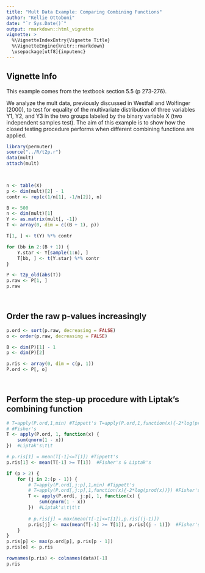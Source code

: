 ```yaml
---
title: "Mult Data Example: Comparing Combining Functions"
author: "Kellie Ottoboni"
date: "`r Sys.Date()`"
output: rmarkdown::html_vignette
vignette: >
  %\VignetteIndexEntry{Vignette Title}
  %\VignetteEngine{knitr::rmarkdown}
  \usepackage[utf8]{inputenc}
---
```


## Vignette Info

This example comes from the textbook section 5.5 (p 273-276).

We analyze the mult data, previously discussed in Westfall and Wolfinger (2000), to test for equality of the multivariate distribution of three variables Y1, Y2, and Y3 in the two groups labeled by the binary variable X (two independent samples test). The aim of this example is to show how the closed testing procedure performs when different combining functions are applied.

```r
library(permuter)
source("../R/t2p.r")
data(mult)
attach(mult)

 


```

```r
n <- table(X)
p <- dim(mult)[2] - 1
contr <- rep(c(1/n[1], -1/n[2]), n)

B <- 500
n <- dim(mult)[1]
Y <- as.matrix(mult[, -1])
T <- array(0, dim = c((B + 1), p))

T[1, ] <- t(Y) %*% contr

for (bb in 2:(B + 1)) {
    Y.star <- Y[sample(1:n), ]
    T[bb, ] <- t(Y.star) %*% contr
}

P <- t2p_old(abs(T))
p.raw <- P[1, ]
p.raw

 


```

## Order the raw p-values increasingly

```r
p.ord <- sort(p.raw, decreasing = FALSE)
o <- order(p.raw, decreasing = FALSE)

B <- dim(P)[1] - 1
p <- dim(P)[2]

p.ris <- array(0, dim = c(p, 1))
P.ord <- P[, o]

 


```

## Perform the step-up procedure with Liptak's combining function

```r
# T=apply(P.ord,1,min) #Tippett's T=apply(P.ord,1,function(x){-2*log(prod(x))})
# #Fisher's
T <- apply(P.ord, 1, function(x) {
    sum(qnorm(1 - x))
})  #Liptak's\t\t

# p.ris[1] = mean(T[-1]<=T[1]) #Tippett's
p.ris[1] <- mean(T[-1] >= T[1])  #Fisher's & Liptak's

if (p > 2) {
    for (j in 2:(p - 1)) {
        # T=apply(P.ord[,j:p],1,min) #Tippett's
        # T=apply(P.ord[,j:p],1,function(x){-2*log(prod(x))}) #Fisher's
        T <- apply(P.ord[, j:p], 1, function(x) {
            sum(qnorm(1 - x))
        })  #Liptak's\t\t\t
        
        # p.ris[j] = max(mean(T[-1]<=T[1]),p.ris[(j-1)])
        p.ris[j] <- max(mean(T[-1] >= T[1]), p.ris[(j - 1)])  #Fisher's & Liptak's
    }
}
p.ris[p] <- max(p.ord[p], p.ris[p - 1])
p.ris[o] <- p.ris

rownames(p.ris) <- colnames(data)[-1]
p.ris

 


```
